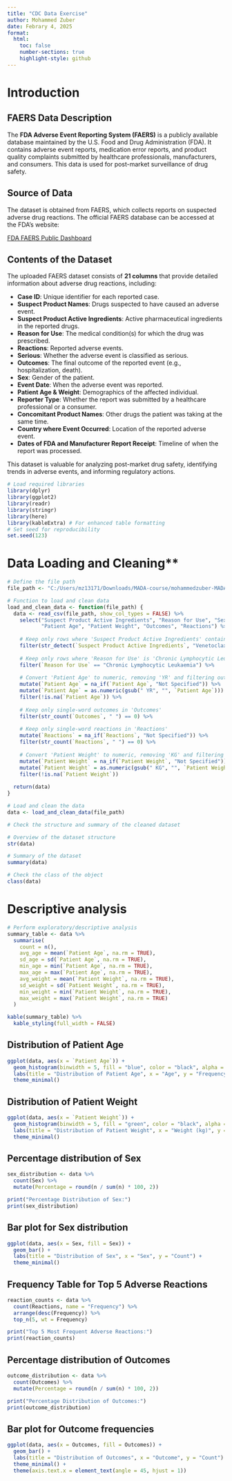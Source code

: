 ```yaml
---
title: "CDC Data Exercise"
author: Mohammed Zuber
date: Febrary 4, 2025
format:
  html:
    toc: false
    number-sections: true
    highlight-style: github
---
```


# Introduction

## FAERS Data Description

The **FDA Adverse Event Reporting System (FAERS)** is a publicly available database maintained by the U.S. Food and Drug Administration (FDA). It contains adverse event reports, medication error reports, and product quality complaints submitted by healthcare professionals, manufacturers, and consumers. This data is used for post-market surveillance of drug safety.

## Source of Data

The dataset is obtained from FAERS, which collects reports on suspected adverse drug reactions. The official FAERS database can be accessed at the FDA’s website:

[FDA FAERS Public Dashboard](https://www.fda.gov/drugs/questions-and-answers-fda-adverse-event-reporting-system-faers/fda-adverse-event-reporting-system-faers-public-dashboard)

## Contents of the Dataset

The uploaded FAERS dataset consists of **21 columns** that provide detailed information about adverse drug reactions, including:

- **Case ID**: Unique identifier for each reported case.
- **Suspect Product Names**: Drugs suspected to have caused an adverse event.
- **Suspect Product Active Ingredients**: Active pharmaceutical ingredients in the reported drugs.
- **Reason for Use**: The medical condition(s) for which the drug was prescribed.
- **Reactions**: Reported adverse events.
- **Serious**: Whether the adverse event is classified as serious.
- **Outcomes**: The final outcome of the reported event (e.g., hospitalization, death).
- **Sex**: Gender of the patient.
- **Event Date**: When the adverse event was reported.
- **Patient Age & Weight**: Demographics of the affected individual.
- **Reporter Type**: Whether the report was submitted by a healthcare professional or a consumer.
- **Concomitant Product Names**: Other drugs the patient was taking at the same time.
- **Country where Event Occurred**: Location of the reported adverse event.
- **Dates of FDA and Manufacturer Report Receipt**: Timeline of when the report was processed.

This dataset is valuable for analyzing post-market drug safety, identifying trends in adverse events, and informing regulatory actions.



```r
# Load required libraries
library(dplyr)
library(ggplot2)
library(readr)
library(stringr)
library(here)
library(kableExtra) # For enhanced table formatting
# Set seed for reproducibility
set.seed(123)
```

# Data Loading and Cleaning**
```r
# Define the file path
file_path <- "C:/Users/mz13171/Downloads/MADA-course/mohammedzuber-MADA-portfolio/cdcdata-exercise/data.csv"

# Function to load and clean data
load_and_clean_data <- function(file_path) {
  data <- read_csv(file_path, show_col_types = FALSE) %>%
    select("Suspect Product Active Ingredients", "Reason for Use", "Sex", 
           "Patient Age", "Patient Weight", "Outcomes", "Reactions") %>%
    
    # Keep only rows where 'Suspect Product Active Ingredients' contains 'Venetoclax'
    filter(str_detect(`Suspect Product Active Ingredients`, "Venetoclax")) %>%
    
    # Keep only rows where 'Reason for Use' is 'Chronic Lymphocytic Leukaemia'
    filter(`Reason for Use` == "Chronic Lymphocytic Leukaemia") %>%
    
    # Convert 'Patient Age' to numeric, removing 'YR' and filtering out 'Not Specified'
    mutate(`Patient Age` = na_if(`Patient Age`, "Not Specified")) %>%
    mutate(`Patient Age` = as.numeric(gsub(" YR", "", `Patient Age`))) %>%
    filter(!is.na(`Patient Age`)) %>%
    
    # Keep only single-word outcomes in 'Outcomes'
    filter(str_count(`Outcomes`, " ") == 0) %>%
    
    # Keep only single-word reactions in 'Reactions'
    mutate(`Reactions` = na_if(`Reactions`, "Not Specified")) %>%
    filter(str_count(`Reactions`, " ") == 0) %>%
    
    # Convert 'Patient Weight' to numeric, removing 'KG' and filtering out 'Not Specified'
    mutate(`Patient Weight` = na_if(`Patient Weight`, "Not Specified")) %>%
    mutate(`Patient Weight` = as.numeric(gsub(" KG", "", `Patient Weight`))) %>%
    filter(!is.na(`Patient Weight`))
  
  return(data)
}

# Load and clean the data
data <- load_and_clean_data(file_path)

# Check the structure and summary of the cleaned dataset

# Overview of the dataset structure
str(data) 

# Summary of the dataset
summary(data) 

# Check the class of the object
class(data)
```
# Descriptive analysis

```r
# Perform exploratory/descriptive analysis
summary_table <- data %>%
  summarise(
    count = n(),
    avg_age = mean(`Patient Age`, na.rm = TRUE),
    sd_age = sd(`Patient Age`, na.rm = TRUE),
    min_age = min(`Patient Age`, na.rm = TRUE),
    max_age = max(`Patient Age`, na.rm = TRUE),
    avg_weight = mean(`Patient Weight`, na.rm = TRUE),
    sd_weight = sd(`Patient Weight`, na.rm = TRUE),
    min_weight = min(`Patient Weight`, na.rm = TRUE),
    max_weight = max(`Patient Weight`, na.rm = TRUE)
  )

kable(summary_table) %>% 
  kable_styling(full_width = FALSE)
```



## Distribution of Patient Age
```r
ggplot(data, aes(x = `Patient Age`)) +
  geom_histogram(binwidth = 5, fill = "blue", color = "black", alpha = 0.7) +
  labs(title = "Distribution of Patient Age", x = "Age", y = "Frequency") +
  theme_minimal()
```

## Distribution of Patient Weight
```r
ggplot(data, aes(x = `Patient Weight`)) +
  geom_histogram(binwidth = 5, fill = "green", color = "black", alpha = 0.7) +
  labs(title = "Distribution of Patient Weight", x = "Weight (kg)", y = "Frequency") +
  theme_minimal()
```
## Percentage distribution of Sex
```r
sex_distribution <- data %>%
  count(Sex) %>%
  mutate(Percentage = round(n / sum(n) * 100, 2))

print("Percentage Distribution of Sex:")
print(sex_distribution)
```

## Bar plot for Sex distribution
```r
ggplot(data, aes(x = Sex, fill = Sex)) +
  geom_bar() +
  labs(title = "Distribution of Sex", x = "Sex", y = "Count") +
  theme_minimal()
```

## Frequency Table for Top 5 Adverse Reactions
```r
reaction_counts <- data %>%
  count(Reactions, name = "Frequency") %>%
  arrange(desc(Frequency)) %>%
  top_n(5, wt = Frequency)

print("Top 5 Most Frequent Adverse Reactions:")
print(reaction_counts)
```
## Percentage distribution of Outcomes
```r
outcome_distribution <- data %>%
  count(Outcomes) %>%
  mutate(Percentage = round(n / sum(n) * 100, 2))

print("Percentage Distribution of Outcomes:")
print(outcome_distribution)
```
## Bar plot for Outcome frequencies
```r
ggplot(data, aes(x = Outcomes, fill = Outcomes)) +
  geom_bar() +
  labs(title = "Distribution of Outcomes", x = "Outcome", y = "Count") +
  theme_minimal() +
  theme(axis.text.x = element_text(angle = 45, hjust = 1))
```



